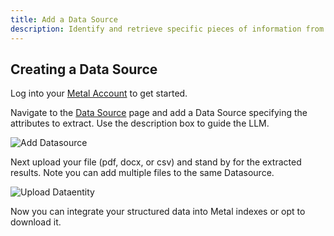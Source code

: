 ```yaml
---
title: Add a Data Source
description: Identify and retrieve specific pieces of information from unstructured data and transform them into a structured format.
---
```


## Creating a Data Source

Log into your [Metal Account](https://app.getmetal.io/login) to get started.<br />

Navigate to the [Data Source](https://app.getmetal.io/datasources) page and add a Data Source specifying the attributes to extract. Use the description box to guide the LLM.

![Add Datasource](/images/add.gif)

Next upload your file (pdf, docx, or csv) and stand by for the extracted results. Note you can add multiple files to the same Datasource.

![Upload Dataentity](/images/upload-file.gif)

Now you can integrate your structured data into Metal indexes or opt to download it.
